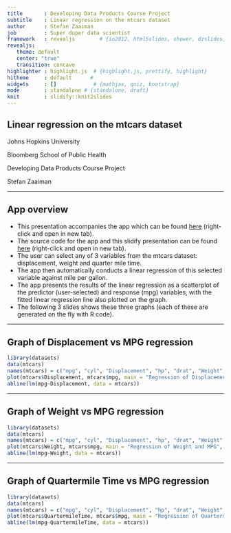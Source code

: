 ```yaml
---
title       : Developing Data Products Course Project
subtitle    : Linear regression on the mtcars dataset
author      : Stefan Zaaiman
job         : Super duper data scientist
framework   : revealjs        # {io2012, html5slides, shower, dzslides, ...}
revealjs:
   theme: default
   center: "true"
   transition: concave
highlighter : highlight.js  # {highlight.js, prettify, highlight}
hitheme     : default      # 
widgets     : []            # {mathjax, quiz, bootstrap}
mode        : standalone # {standalone, draft}
knit        : slidify::knit2slides
---
```


## Linear regression on the mtcars dataset

Johns Hopkins University

Bloomberg School of Public Health

Developing Data Products Course Project

Stefan Zaaiman

---

## App overview

* This presentation accompanies the app which can be found [here](https://stefanzaaimanapps.shinyapps.io/stefanapp) (right-click and open in new tab).
* The source code for the app and this slidify presentation can be found [here](https://github.com/StefanZaaiman/DevDataProdsCourseProj) (right-click and open in new tab). 
* The user can select any of 3 variables from the mtcars dataset: displacement, weight and quarter mile time.
* The app then automatically conducts a linear regression of this selected variable against mile per gallon.
* The app presents the results of the linear regression as a scatterplot of the predictor (user-selected) and response (mpg) variables, with the fitted linear regression line also plotted on the graph.
* The following 3 slides shows these three graphs (each of these are generated on the fly with R code).

---

## Graph of Displacement vs MPG regression

```r
library(datasets)
data(mtcars)
names(mtcars) = c("mpg", "cyl", "Displacement", "hp", "drat", "Weight", "QuartermileTime", "vs", "am", "gear", "carb")
plot(mtcars$Displacement, mtcars$mpg, main = "Regression of Displacement and MPG", xlab="Displacement", ylab = "MPG")
abline(lm(mpg~Displacement, data = mtcars))
```

---

## Graph of Weight vs MPG regression

```r
library(datasets)
data(mtcars)
names(mtcars) = c("mpg", "cyl", "Displacement", "hp", "drat", "Weight", "QuartermileTime", "vs", "am", "gear", "carb")
plot(mtcars$Weight, mtcars$mpg, main = "Regression of Weight and MPG", xlab="Weight", ylab = "MPG")
abline(lm(mpg~Weight, data = mtcars))
```

---

## Graph of Quartermile Time vs MPG regression

```r
library(datasets)
data(mtcars)
names(mtcars) = c("mpg", "cyl", "Displacement", "hp", "drat", "Weight", "QuartermileTime", "vs", "am", "gear", "carb")
plot(mtcars$QuartermileTime, mtcars$mpg, main = "Regression of Quartermile Time and MPG", xlab="Quartermile Time", ylab = "MPG")
abline(lm(mpg~QuartermileTime, data = mtcars))
```

